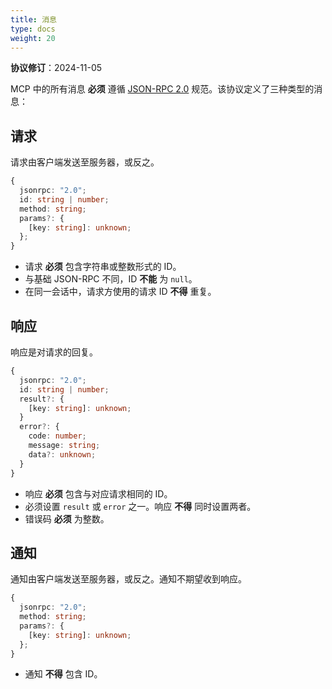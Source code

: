 ```yaml
---
title: 消息
type: docs
weight: 20
---
```


<Info>**协议修订**：2024-11-05</Info>

MCP 中的所有消息 **必须** 遵循 [JSON-RPC 2.0](https://www.jsonrpc.org/specification) 规范。该协议定义了三种类型的消息：

## 请求

请求由客户端发送至服务器，或反之。

```typescript
{
  jsonrpc: "2.0";
  id: string | number;
  method: string;
  params?: {
    [key: string]: unknown;
  };
}
```

- 请求 **必须** 包含字符串或整数形式的 ID。
- 与基础 JSON-RPC 不同，ID **不能** 为 `null`。
- 在同一会话中，请求方使用的请求 ID **不得** 重复。

## 响应

响应是对请求的回复。

```typescript
{
  jsonrpc: "2.0";
  id: string | number;
  result?: {
    [key: string]: unknown;
  }
  error?: {
    code: number;
    message: string;
    data?: unknown;
  }
}
```

- 响应 **必须** 包含与对应请求相同的 ID。
- 必须设置 `result` 或 `error` 之一。响应 **不得** 同时设置两者。
- 错误码 **必须** 为整数。

## 通知

通知由客户端发送至服务器，或反之。通知不期望收到响应。

```typescript
{
  jsonrpc: "2.0";
  method: string;
  params?: {
    [key: string]: unknown;
  };
}
```

- 通知 **不得** 包含 ID。